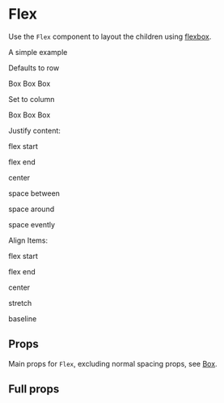 
<Meta title="components|Flex" component={Flex} />

# Flex

Use the `Flex` component to layout the children using [flexbox](https://css-tricks.com/snippets/css/a-guide-to-flexbox/).

A simple example

<Preview>
  <p>Defaults to row</p>
  <Flex>
    <Box width={1 / 3} p={3} bg="success">
      Box
    </Box>
    <Box width={1 / 3} p={3} bg="warning">
      Box
    </Box>
    <Box width={1 / 3} p={3} bg="error">
      Box
    </Box>
  </Flex>
  <p>Set to column</p>
  <Flex flexDirection={"column"}>
    <Box width={1 / 3} p={3} bg="success">
      Box
    </Box>
    <Box width={1 / 3} p={3} bg="warning">
      Box
    </Box>
    <Box width={1 / 3} p={3} bg="error">
      Box
    </Box>
  </Flex>
</Preview>

Justify content:

<Preview>
  <p>flex start</p>
  <Flex justifyContent="flex-start">
    <Box width={1 / 5} p={3} bg="success" />
    <Box width={1 / 3} p={3} bg="warning" />
    <Box width={1 / 5} p={3} bg="error" />
  </Flex>
  <p>flex end</p>
  <Flex justifyContent="flex-end">
    <Box width={1 / 5} p={3} bg="success" />
    <Box width={1 / 3} p={3} bg="warning" />
    <Box width={1 / 5} p={3} bg="error" />
  </Flex>
  <p>center</p>
  <Flex justifyContent="center">
    <Box width={1 / 5} p={3} bg="success" />
    <Box width={1 / 3} p={3} bg="warning" />
    <Box width={1 / 5} p={3} bg="error" />
  </Flex>
  <p>space between</p>
  <Flex justifyContent="space-between">
    <Box width={1 / 5} p={3} bg="success" />
    <Box width={1 / 3} p={3} bg="warning" />
    <Box width={1 / 5} p={3} bg="error" />
  </Flex>
  <p>space around</p>
  <Flex justifyContent="space-around">
    <Box width={1 / 5} p={3} bg="success" />
    <Box width={1 / 3} p={3} bg="warning" />
    <Box width={1 / 5} p={3} bg="error" />
  </Flex>
  <p>space evently</p>
  <Flex justifyContent="space-around">
    <Box width={1 / 5} p={3} bg="success" />
    <Box width={1 / 3} p={3} bg="warning" />
    <Box width={1 / 5} p={3} bg="error" />
  </Flex>
</Preview>

Align Items:

<Preview>
  <p>flex start</p>
  <Card>
    <Flex
      style={{ height: "100px" }}
      justifyContent="center"
      alignItems="flex-start"
    >
      <Box width={1 / 5} p={3} bg="success" />
      <Box width={1 / 3} p={3} bg="warning" />
      <Box width={1 / 5} p={3} bg="error" />
    </Flex>
  </Card>
  <p>flex end</p>
  <Card>
    <Flex
      style={{ height: "100px" }}
      justifyContent="center"
      alignItems="flex-end"
    >
      <Box width={1 / 5} p={3} bg="success" />
      <Box width={1 / 3} p={3} bg="warning" />
      <Box width={1 / 5} p={3} bg="error" />
    </Flex>
  </Card>
  <p>center</p>
  <Card>
    <Flex
      style={{ height: "100px" }}
      justifyContent="center"
      alignItems="center"
    >
      <Box width={1 / 5} p={3} bg="success" />
      <Box width={1 / 3} p={3} bg="warning" />
      <Box width={1 / 5} p={3} bg="error" />
    </Flex>
  </Card>
  <p>stretch</p>
  <Card>
    <Flex
      style={{ height: "100px" }}
      justifyContent="center"
      alignItems="stretch"
    >
      <Box width={1 / 5} p={3} bg="success" />
      <Box width={1 / 3} p={3} bg="warning" />
      <Box width={1 / 5} p={3} bg="error" />
    </Flex>
  </Card>
  <p>baseline</p>
  <Card>
    <Flex
      style={{ height: "100px" }}
      justifyContent="center"
      alignItems="baseline"
    >
      <Box style={{ height: "75px" }} width={1 / 5} p={3} bg="success" />
      <Box style={{ height: "25px" }} width={1 / 3} p={3} bg="warning" />
      <Box style={{ height: "50px" }} width={1 / 5} p={3} bg="error" />
    </Flex>
  </Card>
</Preview>

## Props

Main props for `Flex`, excluding normal spacing props, see [Box](/components/box).

<Props of={DocFlex} />

## Full props

<Props of={Flex} />
